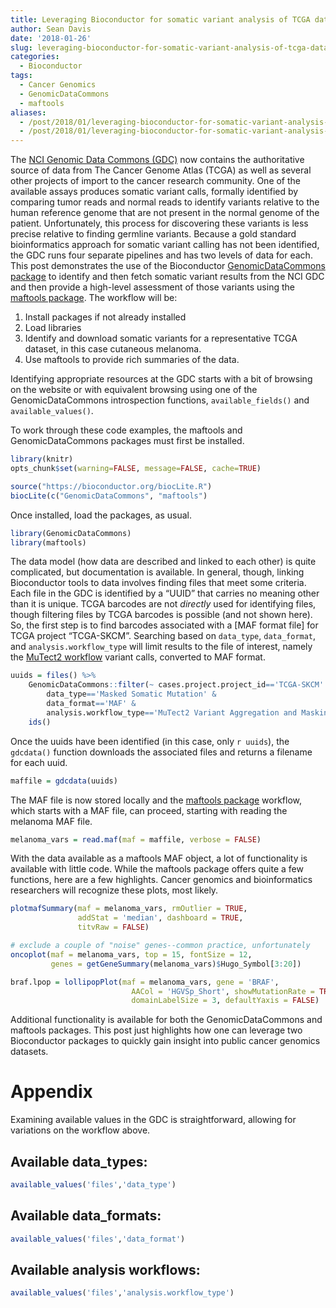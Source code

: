 ```yaml
---
title: Leveraging Bioconductor for somatic variant analysis of TCGA data
author: Sean Davis
date: '2018-01-26'
slug: leveraging-bioconductor-for-somatic-variant-analysis-of-tcga-dataRmd
categories:
  - Bioconductor
tags:
  - Cancer Genomics
  - GenomicDataCommons
  - maftools
aliases:
  - /post/2018/01/leveraging-bioconductor-for-somatic-variant-analysis-of-tcga-dataRmd/
  - /post/2018/01/leveraging-bioconductor-for-somatic-variant-analysis-of-tcga-data/
---
```


The [NCI Genomic Data Commons (GDC)] now contains the authoritative
source of data from The Cancer Genome Atlas (TCGA) as well as several
other projects of import to the cancer research community. One of the
available assays produces somatic variant calls, formally identified
by comparing tumor reads and normal reads to identify variants
relative to the human reference genome that are not present in the
normal genome of the patient. Unfortunately, this process for
discovering these variants is less precise relative to finding
germline variants. Because a gold standard bioinformatics approach for
somatic variant calling has not been identified, the GDC runs four
separate pipelines and has two levels of data for each. This post
demonstrates the use of the Bioconductor [GenomicDataCommons package]
to identify and then fetch somatic variant results from the NCI GDC
and then provide a high-level assessment of those variants using the
[maftools package]. The workflow will be:

1. Install packages if not already installed
2. Load libraries
3. Identify and download somatic variants for a representative TCGA
dataset, in this case cutaneous melanoma.
4. Use maftools to provide rich summaries of the data.


Identifying appropriate resources at the GDC starts with a bit of
browsing on the website or with equivalent browsing using one of the
GenomicDataCommons introspection functions, `available_fields()` and
`available_values()`.

To work through these code examples, the maftools and
GenomicDataCommons packages must first be installed. 

```r
library(knitr)
opts_chunk$set(warning=FALSE, message=FALSE, cache=TRUE)
```


```r
source("https://bioconductor.org/biocLite.R")
biocLite(c("GenomicDataCommons", "maftools")
```

Once installed, load the packages, as usual.

```r
library(GenomicDataCommons)
library(maftools)
```

The data model (how data are described and linked to each other) is
quite complicated, but documentation is available. In general, though,
linking Bioconductor tools to data involves finding files that meet
some criteria. Each file in the GDC is identified by a "UUID" that
carries no meaning other than it is unique. TCGA barcodes are not
*directly* used for identifying files, though filtering files by TCGA
barcodes is possible (and not shown here). So, the first step is to
find barcodes associated with a [MAF format file] for TCGA project
"TCGA-SKCM". Searching based on `data_type`, `data_format`, and
`analysis.workflow_type` will limit results to the file of interest,
namely the [MuTect2 workflow] variant calls, converted to MAF format.

```r
uuids = files() %>% 
    GenomicDataCommons::filter(~ cases.project.project_id=='TCGA-SKCM' & 
        data_type=='Masked Somatic Mutation' &
        data_format=='MAF' &
        analysis.workflow_type=='MuTect2 Variant Aggregation and Masking') %>%
    ids()
```

Once the uuids have been identified (in this case, only `r uuids`),
the `gdcdata()` function downloads the associated files and returns a
filename for each uuid.

```r
maffile = gdcdata(uuids)
```

The MAF file is now stored locally and the [maftools package]
workflow, which starts with a MAF file, can proceed, starting with
reading the melanoma MAF file.

```r
melanoma_vars = read.maf(maf = maffile, verbose = FALSE)
```

With the data available as a maftools MAF object, a lot of
functionality is available with little code. While the maftools
package offers quite a few functions, here are a few
highlights. Cancer genomics and bioinformatics researchers will
recognize these plots, most likely. 


```r
plotmafSummary(maf = melanoma_vars, rmOutlier = TRUE,
               addStat = 'median', dashboard = TRUE,
               titvRaw = FALSE)
```

```r
# exclude a couple of "noise" genes--common practice, unfortunately
oncoplot(maf = melanoma_vars, top = 15, fontSize = 12,
         genes = getGeneSummary(melanoma_vars)$Hugo_Symbol[3:20])
```

```r
braf.lpop = lollipopPlot(maf = melanoma_vars, gene = 'BRAF',
                           AACol = 'HGVSp_Short', showMutationRate = TRUE,
                           domainLabelSize = 3, defaultYaxis = FALSE)
```

Additional functionality is available for both the GenomicDataCommons
and maftools packages. This post just highlights how one can leverage
two Bioconductor packages to quickly gain insight into public cancer
genomics datasets.


# Appendix

Examining available values in the GDC is straightforward, allowing for
variations on the workflow above.

## Available data_types:

```r
available_values('files','data_type')
```

## Available data_formats:

```r
available_values('files','data_format')
```

## Available analysis workflows:

```r
available_values('files','analysis.workflow_type')
```



[MuTect2 workflow]: https://docs.gdc.cancer.gov/Data_Dictionary/viewer/#?view=table-definition-view&id=somatic_aggregation_workflow&_top=1
[MAF format files]: https://docs.gdc.cancer.gov/Data/File_Formats/MAF_Format/
[NCI Genomic Data Commons (GDC)]: https://gdc.cancer.gov
[maftools package]: https://bioconductor.org/packages/maftools
[maftools workflow]: https://bioconductor.org/packages/maftools
[GenomicDataCommons package]: https://bioconductor.org/packages/GenomicDataCommons
